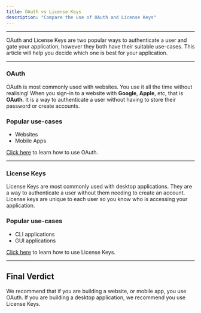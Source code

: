 ```yaml
---
title: OAuth vs License Keys
description: "Compare the use of OAuth and License Keys"
---
```


---

OAuth and License Keys are two popular ways to authenticate a user and gate your application, however they both have their suitable use-cases. This article will help you decide which one is best for your application.

---

### OAuth

OAuth is most commonly used with websites. You use it all the time without realising! When you sign-in to a website with **Google**, **Apple**, etc, that is **OAuth**. It is a way to authenticate a user without having to store their password or create accounts.

### Popular use-cases

- Websites
- Mobile Apps

<Tip>[Click here](/oauth) to learn how to use OAuth.</Tip>

---

### License Keys

License Keys are most commonly used with desktop applications. They are a way to authenticate a user without them needing to create an account. License keys are unique to each user so you know who is accessing your application.

### Popular use-cases

- CLI applications
- GUI applications

<Tip>[Click here](/license-keys) to learn how to use License Keys.</Tip>

---

## Final Verdict

We recommend that if you are building a website, or mobile app, you use OAuth. If you are building a desktop application, we recommend you use License Keys.
